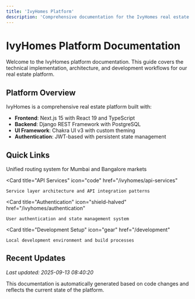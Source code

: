 ```yaml
---
title: 'IvyHomes Platform'
description: 'Comprehensive documentation for the IvyHomes real estate platform'
---
```


# IvyHomes Platform Documentation

Welcome to the IvyHomes platform documentation. This guide covers the technical implementation, architecture, and development workflows for our real estate platform.

## Platform Overview

IvyHomes is a comprehensive real estate platform built with:
- **Frontend**: Next.js 15 with React 19 and TypeScript
- **Backend**: Django REST Framework with PostgreSQL
- **UI Framework**: Chakra UI v3 with custom theming
- **Authentication**: JWT-based with persistent state management

## Quick Links

<CardGroup cols={2}>
  <Card
    title="Offer System"
    icon="handshake"
    href="/ivyhomes/offer-system"
  >
    Unified routing system for Mumbai and Bangalore markets
  </Card>
  
  <Card
    title="API Services"
    icon="code"
    href="/ivyhomes/api-services"
  >
    Service layer architecture and API integration patterns
  </Card>
  
  <Card
    title="Authentication"
    icon="shield-halved"
    href="/ivyhomes/authentication"
  >
    User authentication and state management system
  </Card>
  
  <Card
    title="Development Setup"
    icon="gear"
    href="/development"
  >
    Local development environment and build processes
  </Card>
</CardGroup>

## Recent Updates

*Last updated: 2025-09-13 08:40:20*

This documentation is automatically generated based on code changes and reflects the current state of the platform.
